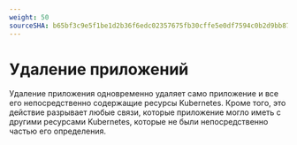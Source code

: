 ```yaml
---
weight: 50
sourceSHA: b65bf3c9e5f1be1d2b36f6edc02357675fb30cffe5e0df7594c0b2d9bb870033
---
```


# Удаление приложений

Удаление приложения одновременно удаляет само приложение и все его непосредственно содержащие ресурсы Kubernetes. Кроме того, это действие разрывает любые связи, которые приложение могло иметь с другими ресурсами Kubernetes, которые не были непосредственно частью его определения.
